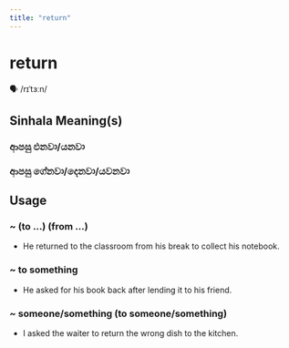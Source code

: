 ```yaml
---
title: "return"
---
```


# return

🗣️ /rɪˈtɜːn/

## Sinhala Meaning(s)

### ආපසු එනවා/යනවා
### ආපසු ගේනවා/දෙනවා/යවනවා

## Usage

### ~ (to …) (from …)

- He returned to the classroom from his break to collect his notebook.


### ~ to something

- He asked for his book back after lending it to his friend.


### ~ someone/something (to someone/something)

- I asked the waiter to return the wrong dish to the kitchen.

